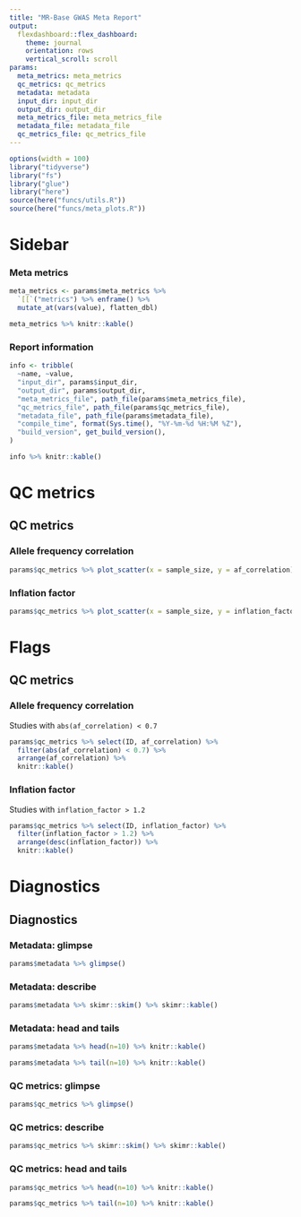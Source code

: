 ```yaml
---
title: "MR-Base GWAS Meta Report"
output:
  flexdashboard::flex_dashboard:
    theme: journal
    orientation: rows
    vertical_scroll: scroll
params:
  meta_metrics: meta_metrics
  qc_metrics: qc_metrics
  metadata: metadata
  input_dir: input_dir
  output_dir: output_dir
  meta_metrics_file: meta_metrics_file
  metadata_file: metadata_file
  qc_metrics_file: qc_metrics_file
---
```


```r
options(width = 100)
library("tidyverse")
library("fs")
library("glue")
library("here")
source(here("funcs/utils.R"))
source(here("funcs/meta_plots.R"))
```

Sidebar {data-width=450 .sidebar}
=======================================================================

### Meta metrics

```r
meta_metrics <- params$meta_metrics %>%
  `[[`("metrics") %>% enframe() %>%
  mutate_at(vars(value), flatten_dbl)

meta_metrics %>% knitr::kable()
```

### Report information

```r
info <- tribble(
  ~name, ~value,
  "input_dir", params$input_dir,
  "output_dir", params$output_dir,
  "meta_metrics_file", path_file(params$meta_metrics_file),
  "qc_metrics_file", path_file(params$qc_metrics_file),
  "metadata_file", path_file(params$metadata_file),
  "compile_time", format(Sys.time(), "%Y-%m-%d %H:%M %Z"),
  "build_version", get_build_version(),
)

info %>% knitr::kable()
```

QC metrics
====

QC metrics {.tabset .tabset-fade}
-------------------------------------------------

### Allele frequency correlation

```r
params$qc_metrics %>% plot_scatter(x = sample_size, y = af_correlation)
```

### Inflation factor

```r
params$qc_metrics %>% plot_scatter(x = sample_size, y = inflation_factor)
```

Flags
====

QC metrics {.tabset .tabset-fade}
-------------------------------------------------

### Allele frequency correlation

Studies with `abs(af_correlation) < 0.7`

```r
params$qc_metrics %>% select(ID, af_correlation) %>%
  filter(abs(af_correlation) < 0.7) %>%
  arrange(af_correlation) %>%
  knitr::kable()
```

### Inflation factor

Studies with `inflation_factor > 1.2`

```r
params$qc_metrics %>% select(ID, inflation_factor) %>%
  filter(inflation_factor > 1.2) %>%
  arrange(desc(inflation_factor)) %>%
  knitr::kable()
```

Diagnostics
=====

Diagnostics {.tabset .tabset-fade}
-------------------------------------------------

### Metadata: glimpse

<span class=".flowing-content-shim">
```r
params$metadata %>% glimpse()
```
</span>

### Metadata: describe

<span class=".flowing-content-shim">
```r
params$metadata %>% skimr::skim() %>% skimr::kable()
```
</span>

### Metadata: head and tails

```r
params$metadata %>% head(n=10) %>% knitr::kable()
```

```r
params$metadata %>% tail(n=10) %>% knitr::kable()
```

### QC metrics: glimpse

<span class=".flowing-content-shim">
```r
params$qc_metrics %>% glimpse()
```
</span>

### QC metrics: describe

<span class=".flowing-content-shim">
```r
params$qc_metrics %>% skimr::skim() %>% skimr::kable()
```
</span>

### QC metrics: head and tails

```r
params$qc_metrics %>% head(n=10) %>% knitr::kable()
```

```r
params$qc_metrics %>% tail(n=10) %>% knitr::kable()
```

